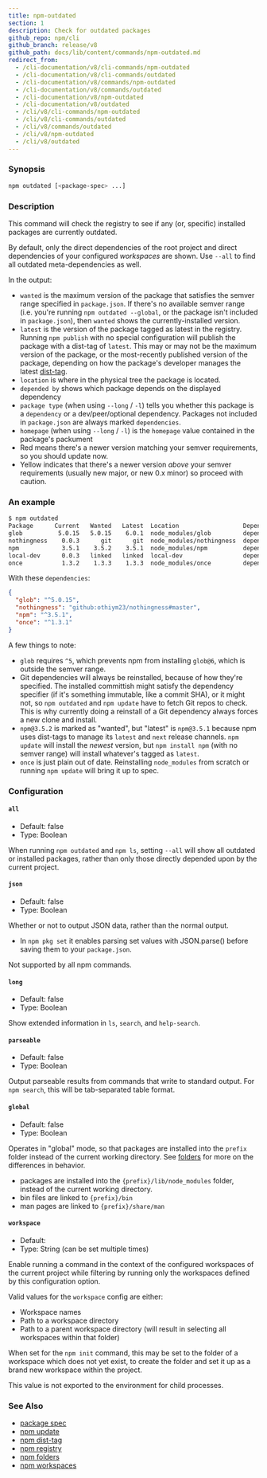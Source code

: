 ```yaml
---
title: npm-outdated
section: 1
description: Check for outdated packages
github_repo: npm/cli
github_branch: release/v8
github_path: docs/lib/content/commands/npm-outdated.md
redirect_from:
  - /cli-documentation/v8/cli-commands/npm-outdated
  - /cli-documentation/v8/cli-commands/outdated
  - /cli-documentation/v8/commands/npm-outdated
  - /cli-documentation/v8/commands/outdated
  - /cli-documentation/v8/npm-outdated
  - /cli-documentation/v8/outdated
  - /cli/v8/cli-commands/npm-outdated
  - /cli/v8/cli-commands/outdated
  - /cli/v8/commands/outdated
  - /cli/v8/npm-outdated
  - /cli/v8/outdated
---
```


### Synopsis

```bash
npm outdated [<package-spec> ...]
```

### Description

This command will check the registry to see if any (or, specific) installed packages are currently outdated.

By default, only the direct dependencies of the root project and direct dependencies of your configured _workspaces_ are shown. Use `--all` to find all outdated meta-dependencies as well.

In the output:

- `wanted` is the maximum version of the package that satisfies the semver range specified in `package.json`. If there's no available semver range (i.e. you're running `npm outdated --global`, or the package isn't included in `package.json`), then `wanted` shows the currently-installed version.
- `latest` is the version of the package tagged as latest in the registry. Running `npm publish` with no special configuration will publish the package with a dist-tag of `latest`. This may or may not be the maximum version of the package, or the most-recently published version of the package, depending on how the package's developer manages the latest [dist-tag](/cli/v8/commands/npm-dist-tag).
- `location` is where in the physical tree the package is located.
- `depended by` shows which package depends on the displayed dependency
- `package type` (when using `--long` / `-l`) tells you whether this package is a `dependency` or a dev/peer/optional dependency. Packages not included in `package.json` are always marked `dependencies`.
- `homepage` (when using `--long` / `-l`) is the `homepage` value contained in the package's packument
- Red means there's a newer version matching your semver requirements, so you should update now.
- Yellow indicates that there's a newer version _above_ your semver requirements (usually new major, or new 0.x minor) so proceed with caution.

### An example

```bash
$ npm outdated
Package      Current   Wanted   Latest  Location                  Depended by
glob          5.0.15   5.0.15    6.0.1  node_modules/glob         dependent-package-name
nothingness    0.0.3      git      git  node_modules/nothingness  dependent-package-name
npm            3.5.1    3.5.2    3.5.1  node_modules/npm          dependent-package-name
local-dev      0.0.3   linked   linked  local-dev                 dependent-package-name
once           1.3.2    1.3.3    1.3.3  node_modules/once         dependent-package-name
```

With these `dependencies`:

```json
{
  "glob": "^5.0.15",
  "nothingness": "github:othiym23/nothingness#master",
  "npm": "^3.5.1",
  "once": "^1.3.1"
}
```

A few things to note:

- `glob` requires `^5`, which prevents npm from installing `glob@6`, which is outside the semver range.
- Git dependencies will always be reinstalled, because of how they're specified. The installed committish might satisfy the dependency specifier (if it's something immutable, like a commit SHA), or it might not, so `npm outdated` and `npm update` have to fetch Git repos to check. This is why currently doing a reinstall of a Git dependency always forces a new clone and install.
- `npm@3.5.2` is marked as "wanted", but "latest" is `npm@3.5.1` because npm uses dist-tags to manage its `latest` and `next` release channels. `npm update` will install the _newest_ version, but `npm install npm` (with no semver range) will install whatever's tagged as `latest`.
- `once` is just plain out of date. Reinstalling `node_modules` from scratch or running `npm update` will bring it up to spec.

### Configuration

#### `all`

- Default: false
- Type: Boolean

When running `npm outdated` and `npm ls`, setting `--all` will show all outdated or installed packages, rather than only those directly depended upon by the current project.

#### `json`

- Default: false
- Type: Boolean

Whether or not to output JSON data, rather than the normal output.

- In `npm pkg set` it enables parsing set values with JSON.parse() before saving them to your `package.json`.

Not supported by all npm commands.

#### `long`

- Default: false
- Type: Boolean

Show extended information in `ls`, `search`, and `help-search`.

#### `parseable`

- Default: false
- Type: Boolean

Output parseable results from commands that write to standard output. For `npm search`, this will be tab-separated table format.

#### `global`

- Default: false
- Type: Boolean

Operates in "global" mode, so that packages are installed into the `prefix` folder instead of the current working directory. See [folders](/cli/v8/configuring-npm/folders) for more on the differences in behavior.

- packages are installed into the `{prefix}/lib/node_modules` folder, instead of the current working directory.
- bin files are linked to `{prefix}/bin`
- man pages are linked to `{prefix}/share/man`

#### `workspace`

- Default:
- Type: String (can be set multiple times)

Enable running a command in the context of the configured workspaces of the current project while filtering by running only the workspaces defined by this configuration option.

Valid values for the `workspace` config are either:

- Workspace names
- Path to a workspace directory
- Path to a parent workspace directory (will result in selecting all workspaces within that folder)

When set for the `npm init` command, this may be set to the folder of a workspace which does not yet exist, to create the folder and set it up as a brand new workspace within the project.

This value is not exported to the environment for child processes.

### See Also

- [package spec](/cli/v8/using-npm/package-spec)
- [npm update](/cli/v8/commands/npm-update)
- [npm dist-tag](/cli/v8/commands/npm-dist-tag)
- [npm registry](/cli/v8/using-npm/registry)
- [npm folders](/cli/v8/configuring-npm/folders)
- [npm workspaces](/cli/v8/using-npm/workspaces)
